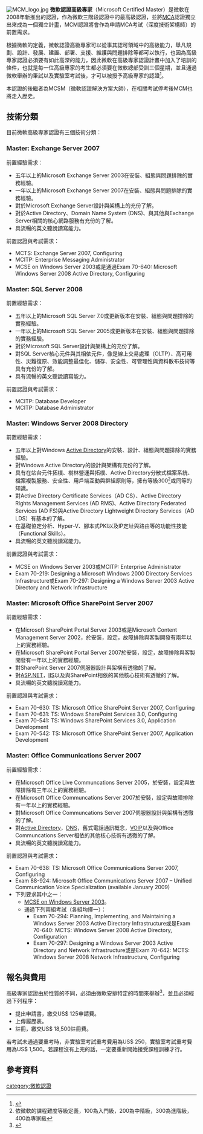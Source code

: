 {{noteTA|G1=IT}}
[[File:MCM_logo.jpg|right]]
'''微軟認證高級專家'''（Microsoft Certified Master）是微軟在2008年新推出的認證，作為微軟三階段認證中的最高級認證，並將[[MCA|MCA]]認證獨立出來成為一個獨立計畫，MCM認證將會作為申請MCA考試（深度技術架構師）的前置需求。

根據微軟的定義，微軟認證高級專家可以從事其認可領域中的高級能力，舉凡規劃、設計、發展、建置、部署、支援、維護與問題排除等都可以執行，也因為高級專家認證必須要有如此高深的能力，因此微軟在高級專家認證計畫中加入了培訓的條件，也就是每一位高級專家的考生都必須要在微軟總部受訓三個星期，並且通過微軟舉辦的筆試以及實驗室考試後，才可以被授予高級專家的認證<ref>{{Cite web |url=http://www.microsoft.com/learning/mcp/master/default.mspx |title=Microsoft Certified Master Program |access-date=2008-09-27 |archive-date=2009-03-15 |archive-url=https://web.archive.org/web/20090315160125/http://www.microsoft.com/learning/mcp/master/default.mspx |dead-url=no }}</ref>。

本認證的後繼者為MCSM（微軟認證解決方案大師），在相關考試停考後MCM也將走入歷史。

==技術分類==

目前微軟高級專家認證有三個技術分類：

===Master: Exchange Server 2007===

前置經驗需求：
* 五年以上的Microsoft Exchange Server 2003在安裝、組態與問題排除的實務經驗。
* 一年以上的Microsoft Exchange Server 2007在安裝、組態與問題排除的實務經驗。 
* 對於Microsoft Exchange Server設計與架構上的充份了解。
* 對於Active Directory、Domain Name System (DNS)、與其他與Exchange Server相關的核心網路服務有充份的了解。 
* 具流暢的英文聽說讀寫能力。 

前置認證與考試需求：
* MCTS: Exchange Server 2007, Configuring
* MCITP: Enterprise Messaging Administrator
* MCSE on Windows Server 2003或是通過Exam 70-640: Microsoft Windows Server 2008 Active Directory, Configuring

===Master: SQL Server 2008===

前置經驗需求：
* 五年以上的Microsoft SQL Server 7.0或更新版本在安裝、組態與問題排除的實務經驗。 
* 一年以上的Microsoft SQL Server 2005或更新版本在安裝、組態與問題排除的實務經驗。 
* 對於Microsoft SQL Server設計與架構上的充份了解。
* 對SQL Server核心元件與其相依元件，像是線上交易處理（OLTP）、高可用性、災難復原、效能調整最佳化、儲存、安全性、可管理性與資料散布技術等具有充份的了解。
* 具有流暢的英文聽說讀寫能力。

前置認證與考試需求：
* MCITP: Database Developer
* MCITP: Database Administrator

===Master: Windows Server 2008 Directory===

前置經驗需求：
* 五年以上對Windows [[Active_Directory|Active Directory]]的安裝、設計、組態與問題排除的實務經驗。
* 對Windows Active Directory的設計與架構有充份的了解。 
* 具有在站台元件拓樸、樹林營運與拓樸、Active Directory分散式檔案系統、檔案複製服務、安全性、用戶端互動與群組原則等，擁有等級300<ref>依微軟的課程難度等級定義，100為入門級，200為中階級，300為進階級，400為專家級</ref>或同等的知識。
* 對Active Directory Certificate Services（AD CS）、Active Directory Rights Management Services (AD RMS)、Active Directory Federated Services (AD FS)與Active Directory Lightweight Directory Services（AD LDS）有基本的了解。 
* 在基礎協定分析、Hyper-V、腳本式PKI以及IP定址與路由等的功能性技能（Functional Skills）。 
* 具流暢的英文聽說讀寫能力。

前置認證與考試需求：
* MCSE on Windows Server 2003或MCITP: Enterprise Administrator
* Exam 70-219: Designing a Microsoft Windows 2000 Directory Services Infrastructure或Exam 70-297: Designing a Windows Server 2003 Active Directory and Network Infrastructure

===Master: Microsoft Office SharePoint Server 2007===

前置經驗需求：

* 在Microsoft SharePoint Portal Server 2003或是Microsoft Content Management Server 2002，於安裝，設定，故障排除與客製開發有兩年以上的實務經驗。
* 在Microsoft SharePoint Portal Server 2007於安裝，設定，故障排除與客製開發有一年以上的實務經驗。
* 對SharePoint Server 2007伺服器設計與架構有透徹的了解。
* 對[[ASP.NET|ASP.NET]]，[[IIS|IIS]]以及與SharePoint相依的其他核心技術有透徹的了解。
* 具流暢的英文聽說讀寫能力。

前置認證與考試需求：
* Exam 70-630: TS: Microsoft Office SharePoint Server 2007, Configuring
* Exam 70-631: TS: Windows SharePoint Services 3.0, Configuring
* Exam 70-541: TS: Windows SharePoint Services 3.0, Application Development
* Exam 70-542: TS: Microsoft Office SharePoint Server 2007, Application Development

===Master: Office Communications Server 2007===

前置經驗需求：

* 在Microsoft Office Live Communcations Server 2005，於安裝，設定與故障排除有三年以上的實務經驗。
* 在Microsoft Office Communcations Server 2007於安裝，設定與故障排除有一年以上的實務經驗。
* 對Microsoft Office Communcations Server 2007伺服器設計與架構有透徹的了解。
* 對[[Active_Directory|Active Directory]]，[[DNS|DNS]]，舊式電話通訊概念，[[VOIP|VOIP]]以及與Office Communcations Server相依的其他核心技術有透徹的了解。
* 具流暢的英文聽說讀寫能力。

前置認證與考試需求：
* Exam 70-638: TS: Microsoft Office Communications Server 2007, Configuring 
* Exam 88-924: Microsoft Office Communications Server 2007 – Unified Communication Voice Specialization (available January 2009)
* 下列要求其中之一：
** [[MCSE|MCSE on Windows Server 2003]]。
** 通過下列兩組考試（各組均擇一）：
*** Exam 70-294: Planning, Implementing, and Maintaining a Windows Server 2003 Active Directory Infrastructure或是Exam 70-640: MCTS: Windows Server 2008 Active Directory, Configuration 
*** Exam 70-297: Designing a Windows Server 2003 Active Directory and Network Infrastructure或是Exam 70-642: MCTS: Windows Server 2008 Network Infrastructure, Configuring

==報名與費用==

高級專家認證由於性質的不同，必須由微軟安排特定的時間來舉辦<ref>{{Cite web |url=http://www.microsoft.com/learning/mcp/master/register/default.mspx |title=Microsoft Certified Master program application and registration |access-date=2008-09-27 |archive-date=2009-03-21 |archive-url=https://web.archive.org/web/20090321225750/http://www.microsoft.com/learning/mcp/master/register/default.mspx |dead-url=no }}</ref>，並且必須經過下列程序：

* 提出申請書，繳交US$ 125申請費。
* 上傳履歷表。
* 註冊，繳交US$ 18,500註冊費。

若考試未通過要重考時，非實驗室考試重考費用為US$ 250，實驗室考試重考費用為US$ 1,500。若課程沒有上完的話，一定要重新開始接受課程訓練才行。

==參考資料==
<div class="references-small">
<references />
</div>

{{Microsoft Certifications}}
[[category:微軟認證|category:微軟認證]]
